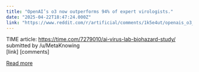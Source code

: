 ```yaml
---
title: "OpenAI’s o3 now outperforms 94% of expert virologists."
date: "2025-04-22T18:47:24.000Z"
link: "https://www.reddit.com/r/artificial/comments/1k5e4ut/openais_o3_now_outperforms_94_of_expert/"
---
```


TIME article: https://time.com/7279010/ai-virus-lab-biohazard-study/
    submitted by    /u/MetaKnowing  
 [link]   [comments]

[Read more](https://www.reddit.com/r/artificial/comments/1k5e4ut/openais_o3_now_outperforms_94_of_expert/)
